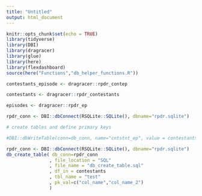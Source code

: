 ```yaml
---
title: "Untitled"
output: html_document
---
```


```r
knitr::opts_chunk$set(echo = TRUE)
library(tidyverse)
library(DBI)
library(dragracer)
library(glue)
library(here)
library(flexdashboard)
source(here("Functions","db_helper_functions.R"))
```

```r
contestants_episode <- dragracer::rpdr_contep

contestants <- dragracer::rpdr_contestants

episodes <- dragracer::rpdr_ep

```


```r
rpdr_conn <- DBI::dbConnect(RSQLite::SQLite(), dbname="rpdr.sqlite")

# create tables and define primary keys

#DBI::dbWriteTable(conn=db_conn, name="cntstnt_ep", value = contestants_episode)
```


```r
rpdr_conn <- DBI::dbConnect(RSQLite::SQLite(), dbname="rpdr.sqlite")
db_create_table( db_conn=rpdr_conn
                , file_location = "SQL"
                , file_name = "db_create_table.sql"
                , df_in = contestants
                , tbl_name = "test"
                , pk_val=c("col_name","col_name_2")
                )
```


